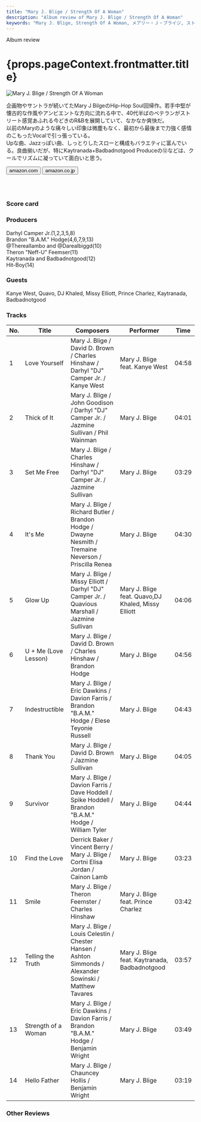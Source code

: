 ```yaml
---
title: "Mary J. Blige / Strength Of A Woman"
description: "Album review of Mary J. Blige / Strength Of A Woman"
keywords: "Mary J. Blige, Strength Of A Woman, メアリー・Ｊ・ブライジ, ストレングス・オブ・ア・ウーマン"
---
```






<p className="largeP">Album review</p>
<h1 className="h1--no--margin">{props.pageContext.frontmatter.title}</h1>

<Row  className="image-card-group">
	<Column colMd={3} colLg={4} noGutterMdLeft="">
       <ImageCard>

![Mary J. Blige / Strength Of A Woman](../../images/cd/maryjblige10L.jpg)

</ImageCard>
	</Column>
	<Column colMd={4} colLg={8} noGutterMdLeft="">
	<p>
	企画物やサントラが続いてたMary J BilgeのHip-Hop Soul回帰作。若手中堅が懐古的な作風やアンビエントな方向に流れる中で、40代半ばのベテランがストリート感覚あふれる今どきのR&Bを展開していて、なかなか爽快だ。
	<br/>以前のMaryのような痛々しい印象は微塵もなく、最初から最後まで力強く感情のこもったVocalで引っ張っている。
	<br/>Upな曲、Jazzっぽい曲、しっとりしたスローと構成もバラエティに富んでいる。良曲揃いだが、特にKaytranada+Badbadnotgood Produceの⑫などは、クールでリズムに凝っていて面白いと思う。
	</p>
    <div>
	  <Button className="button-right-mergin"  href="https://amzn.to/3fm4JXC" renderIcon={ArrowUpRight} size='sm' kind='primary'>
      amazon.com
      </Button>
      <Button className="button-right-mergin"  href="https://amzn.to/30nNz7N" renderIcon={ArrowUpRight} size='sm' kind='secondary'>
      amazon.co.jp
      </Button>
	</div>
	<a href="https://geo.music.apple.com/jp/album/strength-of-a-woman/1440895460?mt=1&app=music&ls=1&at=11lcug" style="display:inline-block;overflow:hidden;background:url(https://linkmaker.itunes.apple.com/ja-jp/lockup.svg?releaseDate=2017-04-28&kind=album&bubble=apple_music&style=mono-black) no-repeat;width:180px;height:45px;"></a>
	<AdvJS2/>
	</Column>
</Row>
<Row >
	<Column colMd={4} colLg={4} noGutterMdLeft="">
<div>
  <h3>Score card</h3>
	<SliderJS1 value="5" />
  <SliderJS2 value="2" />
	<SliderJS3 value="1" />
  <SliderJS4 value="9" />
</div>
</Column>
<Column colMd={8} colLg={8} noGutterMdLeft="">
<div>
<h3>Producers</h3>
<p>
	Darhyl Camper Jr.(1,2,3,5,8)
	<br/>Brandon "B.A.M." Hodge(4,6,7,9,13)
	<br/>@Thereallambo and @Darealbiggd(10)
	<br/>Theron "Neff-U" Feemser(11)
	<br/>Kaytranada and Badbadnotgood(12)
	<br/>Hit-Boy(14)
</p>
<h3>Guests</h3>
<p>
	Kanye West, Quavo, DJ Khaled, Missy Elliott, Prince Charlez, Kaytranada, Badbadnotgood
</p>
</div>
</Column>
</Row>

<h3>Tracks</h3>

| No. | Title                | Composers                                                                                                | Performer                                          | Time  |
| --- | -------------------- | -------------------------------------------------------------------------------------------------------- | -------------------------------------------------- | ----- |
| 1   | Love Yourself        | Mary J. Blige / David D. Brown / Charles Hinshaw / Darhyl "DJ" Camper Jr. / Kanye West                   | Mary J. Blige feat. Kanye West                     | 04:58 |
| 2   | Thick of It          | Mary J. Blige / John Goodison / Darhyl "DJ" Camper Jr. / Jazmine Sullivan / Phil Wainman                 | Mary J. Blige                                      | 04:01 |
| 3   | Set Me Free          | Mary J. Blige / Charles Hinshaw / Darhyl "DJ" Camper Jr. / Jazmine Sullivan                              | Mary J. Blige                                      | 03:29 |
| 4   | It's Me              | Mary J. Blige / Richard Butler / Brandon Hodge / Dwayne Nesmith / Tremaine Neverson / Priscilla Renea    | Mary J. Blige                                      | 04:30 |
| 5   | Glow Up              | Mary J. Blige / Missy Elliott / Darhyl "DJ" Camper Jr. / Quavious Marshall / Jazmine Sullivan            | Mary J. Blige feat. Quavo,DJ Khaled, Missy Elliott | 04:06 |
| 6   | U + Me (Love Lesson) | Mary J. Blige / David D. Brown / Charles Hinshaw / Brandon Hodge                                         | Mary J. Blige                                      | 04:56 |
| 7   | Indestructible       | Mary J. Blige / Eric Dawkins / Davion Farris / Brandon "B.A.M." Hodge / Elese Teyonie Russell            | Mary J. Blige                                      | 04:43 |
| 8   | Thank You            | Mary J. Blige / David D. Brown / Jazmine Sullivan                                                        | Mary J. Blige                                      | 04:05 |
| 9   | Survivor             | Mary J. Blige / Davion Farris / Dave Hoddell / Spike Hoddell / Brandon "B.A.M." Hodge / William Tyler    | Mary J. Blige                                      | 04:44 |
| 10  | Find the Love        | Derrick Baker / Vincent Berry / Mary J. Blige / Cortni Elisa Jordan / Cainon Lamb                        | Mary J. Blige                                      | 03:23 |
| 11  | Smile                | Mary J. Blige / Theron Feemster / Charles Hinshaw                                                        | Mary J. Blige feat. Prince Charlez                 | 03:42 |
| 12  | Telling the Truth    | Mary J. Blige / Louis Celestin / Chester Hansen / Ashton Simmonds / Alexander Sowinski / Matthew Tavares | Mary J. Blige feat. Kaytranada, Badbadnotgood      | 03:57 |
| 13  | Strength of a Woman  | Mary J. Blige / Eric Dawkins / Davion Farris / Brandon "B.A.M." Hodge / Benjamin Wright                  | Mary J. Blige                                      | 03:49 |
| 14  | Hello Father         | Mary J. Blige / Chauncey Hollis / Benjamin Wright                                                        | Mary J. Blige                                      | 03:19 |

<h3>Other Reviews</h3>

<Row>
  <Column colMd={3} colLg={3} noGutterMdLeft>
    <Review1 />
  </Column>
</Row>

<AdvJS3/>